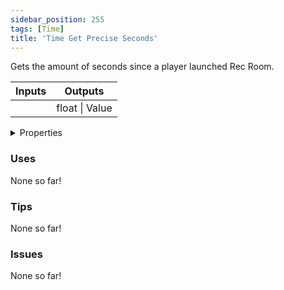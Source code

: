 ```yaml
---
sidebar_position: 255
tags: [Time]
title: 'Time Get Precise Seconds'
---
```


Gets the amount of seconds since a player launched Rec Room.



<IChip uuid="8722445f-e552-4d4a-bced-8afa63bbf70b"/>

<table><thead><tr><th>Inputs</th><th>Outputs</th></tr></thead><tbody><tr><td /><td>float | Value</td></tr></tbody></table>

<details>
  <summary>Properties</summary>
  <div>
    <div>
    <table>
      <tbody>
        <tr>
          <td>Is beta required?</td>
          <td>No</td>
        </tr>
        <tr>
          <td>Is chip a trolling risk?</td>
          <td>No</td>
        </tr>
        <tr>
          <td>Is chip a role assignment risk?</td>
          <td>No</td>
        </tr>
        <tr>
          <td>Chip UUID</td>
          <td>8722445f-e552-4d4a-bced-8afa63bbf70b</td>
        </tr>
        <tr>
          <td>Room availability</td>
          <td>Available everywhere</td>
        </tr>
      </tbody>
    </table>
    </div>
  </div>
</details>

### Uses

None so far!

### Tips

None so far!

### Issues

None so far!